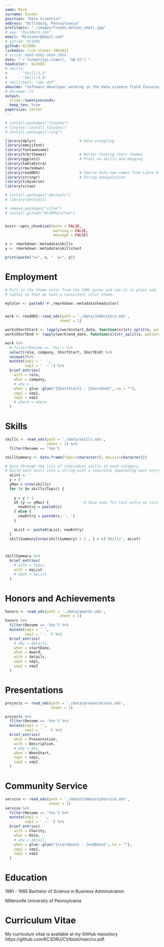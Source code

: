 ```yaml
---
name: Rick
surname: Stoner
position: "Data Scientist"
address: "Dillsburg, Pennsylvania"
profilepic: "./images/frozen_motion_small.jpg"
# www: "RainBark.com"
email: "RLStoner@Gmail.com"
# gitlab: KC3DRU
github: KC3DRU
linkedin: rick-stoner-39b1821
# orcid: 0000-0002-9604-3069
date: "`r format(Sys.time(), '%B %Y')`"
headcolor:  012EED  
# skills:
#     - "Skill/3.2"
#     - "Skill/5.0"
# skillstext: "abc def"
aboutme: "Software developer working in the data science field focusing on <br/> data acquisition and preparation, process automation, and data visualization."
# docname: CV
output: 
  vitae::twentyseconds:
  keep_tex: true
papersize: letter
---
```



```r
# install.packages("tinytex")
# tinytex::install_tinytex()
# install.packages("rsvg")

library(dplyr)                    # Data wrangling
library(emojifont)
library(fontawesome)
library(hrbrthemes)               # Better looking chart themes
library(ggplot2)                  # Plots on skills and mapping
library(kableExtra)
library(rmarkdown)
library(readODS)                  # Source data now comes from Libre Office worksheets
library(stringr)                  # String manipulation
library(tidyverse)
library(vitae) 

# install.packages("devtools")
# library(devtools)

# remove.packages("vitae")
# install_github("KC3DRU/vitae")


knitr::opts_chunk$set(echo = FALSE,
                      warning = FALSE,
                      message = FALSE)

x <- rmarkdown::metadata$skills
y <- rmarkdown::metadata$skillstext

print(paste("x=", x, "  y=", y))
```
# Employment  
```r

# Pull in the theme color from the YAML parms and use it in plots and 
# tables so that we have a consistent color theme.

myColor <- paste0('#',rmarkdown::metadata$headcolor)


work <- readODS::read_ods(path = './data/JobHistory.ods',
                         sheet = 1)

work$ShortStart <- lapply(work$start_date, function(x){str_split(x, pattern = '-')[[1]][1]} )
work$ShortEnd <- lapply(work$end_date, function(x){str_split(x, pattern = '-')[[1]][1]} )

work %>%
  # filter(Resume == 'Yes') %>%
  select(role, company, ShortStart, ShortEnd) %>%
  unique()%>%
  mutate(sep1 = '  ',
         sep2 = ' -- ') %>%
  brief_entries(
    with = role,
    what = company,
    # why = ,
    when = glue::glue("{ShortStart} - {ShortEnd}",.na = ""),
    sep1 = sep1,
    sep2 = sep2
    # where = where
  )

```

# Skills

```r
skills <- read_ods(path = './data/skills.ods',
                   sheet = 1) %>%
  filter(Resume == 'Yes')

skillSummary <- data.frame(Topic=character(), myList=character())

# Spin through the list of individual skills in each category.
# Build each skill into a string with a semicolon separating each entry.
  aList = ''
  y = 0
  yMax = nrow(skills)
  for (s in skills$Topic) {
    
    y = y + 1
    if (y == yMax) {                # Skip semi for last entry on list
      newEntry = paste0(s)
    } else {
      newEntry = paste0(s, '; ')  
    }
    
    aList <- paste0(aList, newEntry)
  }
  skillSummary[nrow(skillSummary) + 1 , ] = c('Skillz', aList)



skillSummary %>%
  brief_entries(
    # with = Topic,
    with = myList
    # what = myList
  )

```

# Honors and Achievements

```r
honors <- read_ods(path = './data/awards.ods',
                         sheet = 1)
honors %>%
  filter(Resume == 'Yes') %>%
  mutate(sep1 = ' ',
         sep2 = ' - ') %>%
  brief_entries(
    # why = details,
    when = startDate,
    what = Award,
    with = details,
    sep1 = sep1,
    sep2 = sep2
  )

```

#  Presentations

```r

projects <- read_ods(path = './data/presentations.ods',
                     sheet = 1)

projects %>%
  filter(Resume == 'Yes') %>%
  mutate(sep1 = '',
         sep2 = ' - ') %>%
  brief_entries(
    what = Presentation,
    with = Description,
    # why = Why,
    when = WhenStart,
    sep1 = sep1,
    sep2 = sep2
  )

```

# Community Service

```r

service <- read_ods(path = './data/CommunityService.ods',
                    sheet = 1)
service %>%
  filter(Resume == 'Yes') %>%
  mutate(sep1 = ' ',
         sep2 = ' -- ') %>%
  brief_entries(
    with = Charity,
    what = Role,
    # why = detail,
    when = glue::glue("{startDate} - {endDate}",.na = ""),
    sep1 = sep1,
    sep2 = sep2
  )

```


#  Education

1981 - 1985 Bachelor of Science in Business Administration

Millersville University of Pennsylvania



Curriculum Vitae
============================

My curriculum vitae is available at my GitHub repository https://github.com/KC3DRU/CV/blob/main/cv.pdf. 
